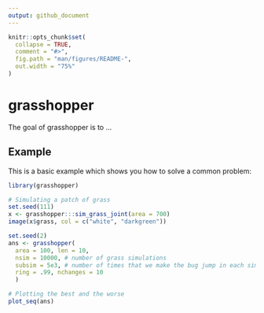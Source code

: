 ```yaml
---
output: github_document
---
```


<!-- README.md is generated from README.Rmd. Please edit that file -->

```r
knitr::opts_chunk$set(
  collapse = TRUE,
  comment = "#>",
  fig.path = "man/figures/README-",
  out.width = "75%"
)
```
# grasshopper

The goal of grasshopper is to ...

## Example

This is a basic example which shows you how to solve a common problem:

```r
library(grasshopper)

# Simulating a patch of grass
set.seed(111)
x <- grasshopper:::sim_grass_joint(area = 700)
image(x$grass, col = c("white", "darkgreen"))
```

```r
set.seed(2)
ans <- grasshopper(
  area = 100, len = 10,
  nsim = 10000, # number of grass simulations
  subsim = 5e3, # number of times that we make the bug jump in each sim
  ring = .99, nchanges = 10
  )

# Plotting the best and the worse
plot_seq(ans)
```

